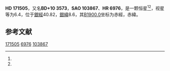 {{Starbox begin
| name = HD 171505
}}
{{Starbox observe
| epoch = [[J2000.0|J2000.0]]
| constell = {{星座名待查}}<ref name=SIMBAD>{{cite web
 | url=http://simbad.u-strasbg.fr/simbad/sim-id?Ident=HR+6976
 | title =Pulsating variable Star
 | publisher=Centre de Données astronomiques de Strasbourg
 | work=SIMBAD
 | accessdate=2012-07-13}}</ref><ref name=DATA>{{cite web
 | url=http://vizier.u-strasbg.fr/viz-bin/VizieR-5?-out.add=.&-source=5050&-corr=PK=HR&-out.max=9999&HR=6976
 | title=VizieR Detailed Page
 | accessdate=2012-07-13
 | archive-date=2016-03-04
 | archive-url=https://web.archive.org/web/20160304204816/http://vizier.u-strasbg.fr/viz-bin/VizieR-5?-out.add=.&-source=5050&-corr=PK=HR&-out.max=9999&HR=6976
 | dead-url=no
 }}</ref>
| 星官 = 
| ra = {{RA|18|34|47.5}}<ref name=SIMBAD /><ref name=DATA />
| dec = {{DEC|+10|53|30}}<ref name=SIMBAD /><ref name=DATA />
| appmag_v = 6.4<ref name=SIMBAD /><ref name=DATA />
}}
{{Starbox character
| class = A1V<ref name=SIMBAD /><ref name=DATA />
| b-v = 0.08<ref name=SIMBAD /><ref name=DATA />
| u-b = 0.05<ref name=SIMBAD /><ref name=DATA />
| r-i = <ref name=SIMBAD /><ref name=DATA />
| variable = 
}}
{{Starbox astrometry
| radial_v = 0.05
| prop_mo_ra = -36
| parallax = 
| p_error = 
}}
{{Starbox catalog
| names =BD+10 3573，[[SAO星表|SAO]] 103867，[[HD星表|HD]] 171505，[[HR星表|HR]] 6976}}
{{Starbox reference |Simbad=HR+6976}}
{{Starbox end}}

'''HD 171505'''，又名'''BD+10 3573'''，'''SAO 103867'''、'''HR 6976'''，是一颗恒星<ref name=SIMBAD /><ref name=DATA />，视星等为6.4，位于[[銀道座標系|銀經]]40.82，[[銀道座標系|銀緯]]8.6，其[[B1900.0|B1900.0]]坐标为赤經{{RA|18|30|5.4}}，赤緯{{DEC|+10|8.6|48}}。

== 参考文献 ==
{{reflist}}

{{star-stub}}

[[Category:HD和HDE天體|171505]]
[[Category:HR天體|6976]]
[[Category:SAO天體|103867]]